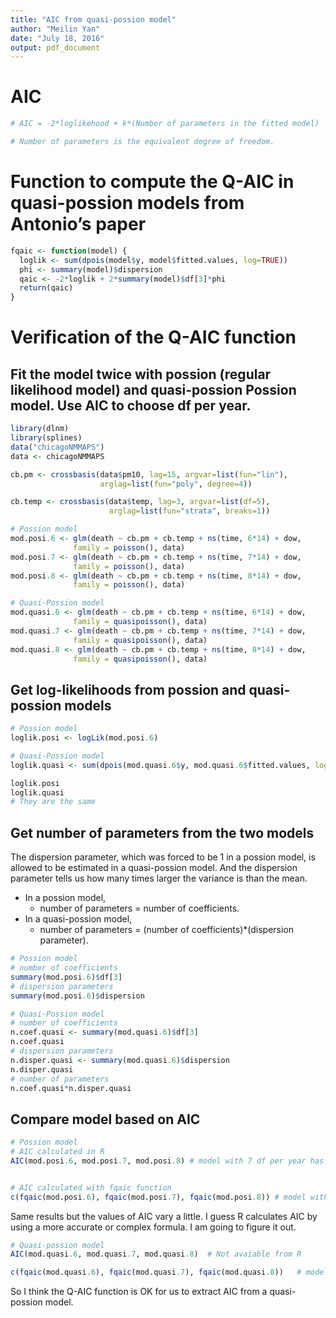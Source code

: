 ```yaml
---
title: "AIC from quasi-possion model"
author: "Meilin Yan"
date: "July 18, 2016"
output: pdf_document
---
```


# AIC
```r
# AIC = -2*loglikehood + k*(Number of parameters in the fitted model)

# Number of parameters is the equivalent degree of freedom.
```
  
# Function to compute the Q-AIC in quasi-possion models from Antonio's paper
```r
fqaic <- function(model) {
  loglik <- sum(dpois(model$y, model$fitted.values, log=TRUE))
  phi <- summary(model)$dispersion
  qaic <- -2*loglik + 2*summary(model)$df[3]*phi
  return(qaic)
}
```

# Verification of the Q-AIC function
## Fit the model twice with possion (regular likelihood model) and quasi-possion Possion model. Use AIC to choose df per year.

```r
library(dlnm)
library(splines)
data("chicagoNMMAPS")
data <- chicagoNMMAPS

cb.pm <- crossbasis(data$pm10, lag=15, argvar=list(fun="lin"),
                    arglag=list(fun="poly", degree=4))

cb.temp <- crossbasis(data$temp, lag=3, argvar=list(df=5),
                      arglag=list(fun="strata", breaks=1))

# Possion model
mod.posi.6 <- glm(death ~ cb.pm + cb.temp + ns(time, 6*14) + dow,
              family = poisson(), data)
mod.posi.7 <- glm(death ~ cb.pm + cb.temp + ns(time, 7*14) + dow,
              family = poisson(), data)
mod.posi.8 <- glm(death ~ cb.pm + cb.temp + ns(time, 8*14) + dow,
              family = poisson(), data)

# Quasi-Possion model
mod.quasi.6 <- glm(death ~ cb.pm + cb.temp + ns(time, 6*14) + dow,
              family = quasipoisson(), data)
mod.quasi.7 <- glm(death ~ cb.pm + cb.temp + ns(time, 7*14) + dow,
              family = quasipoisson(), data)
mod.quasi.8 <- glm(death ~ cb.pm + cb.temp + ns(time, 8*14) + dow,
              family = quasipoisson(), data)
```

## Get log-likelihoods from possion and quasi-possion models
```r
# Possion model
loglik.posi <- logLik(mod.posi.6)

# Quasi-Possion model
loglik.quasi <- sum(dpois(mod.quasi.6$y, mod.quasi.6$fitted.values, log=TRUE))

loglik.posi
loglik.quasi
# They are the same
```

## Get number of parameters from the two models
The dispersion parameter, which was forced to be 1 in a possion model, is allowed to be estimated in a quasi-possion model. And the dispersion parameter tells us how many times larger the variance is than the mean. 

* In a possion model,
     + number of parameters = number of coefficients.
* In a quasi-possion model,
     + number of parameters = (number of coefficients)*(dispersion parameter).

```r
# Possion model
# number of coefficients
summary(mod.posi.6)$df[3]
# dispersion parameters
summary(mod.posi.6)$dispersion

# Quasi-Possion model
# number of coefficients
n.coef.quasi <- summary(mod.quasi.6)$df[3]
n.coef.quasi
# dispersion parameters
n.disper.quasi <- summary(mod.quasi.6)$dispersion
n.disper.quasi
# number of parameters
n.coef.quasi*n.disper.quasi
```

## Compare model based on AIC
```r
# Possion model
# AIC calculated in R
AIC(mod.posi.6, mod.posi.7, mod.posi.8) # model with 7 df per year has the smallest AIC


# AIC calculated with fqaic function
c(fqaic(mod.posi.6), fqaic(mod.posi.7), fqaic(mod.posi.8)) # model with 7 df per year has the smallest AIC
```

Same results but the values of AIC vary a little. I guess R calculates AIC by using a more accurate or complex formula. I am going to figure it out.

```r
# Quasi-possion model
AIC(mod.quasi.6, mod.quasi.7, mod.quasi.8)  # Not avaiable from R

c(fqaic(mod.quasi.6), fqaic(mod.quasi.7), fqaic(mod.quasi.8))   # model with 8 df has the smallest AIC
```

So I think the Q-AIC function is OK for us to extract AIC from a quasi-possion model.


